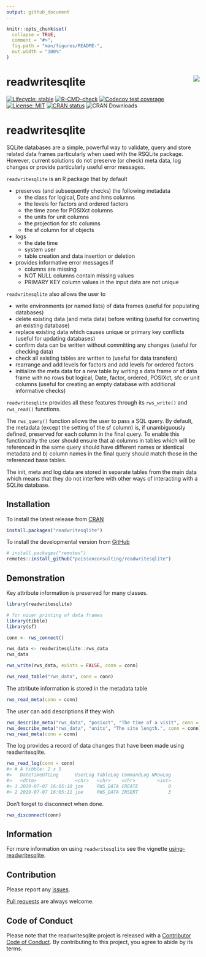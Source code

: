```yaml
---
output: github_document
---
```


<!-- README.md is generated from README.Rmd. Please edit that file -->

```r
knitr::opts_chunk$set(
  collapse = TRUE,
  comment = "#>",
  fig.path = "man/figures/README-",
  out.width = "100%"
)
```

# readwritesqlite <img src="man/figures/logo.png" style="float: right" />
<!-- badges: start -->
[![Lifecycle: stable](https://img.shields.io/badge/lifecycle-stable-brightgreen.svg)](https://lifecycle.r-lib.org/articles/stages.html#stable)
[![R-CMD-check](https://github.com/poissonconsulting/readwritesqlite/actions/workflows/R-CMD-check.yaml/badge.svg)](https://github.com/poissonconsulting/readwritesqlite/actions/workflows/R-CMD-check.yaml)
[![Codecov test coverage](https://codecov.io/gh/poissonconsulting/readwritesqlite/graph/badge.svg)](https://app.codecov.io/gh/poissonconsulting/readwritesqlite)
[![License: MIT](https://img.shields.io/badge/License-MIT-green.svg)](https://opensource.org/license/mit/)
[![CRAN status](https://www.r-pkg.org/badges/version/readwritesqlite)](https://cran.r-project.org/package=readwritesqlite)
![CRAN Downloads](http://cranlogs.r-pkg.org/badges/readwritesqlite)
<!-- badges: end -->

# readwritesqlite

SQLite databases are a simple, powerful way to validate, query and store related data frames particularly when used with the RSQLite package.
However, current solutions do not preserve (or check) meta data, log changes or provide particularly useful error messages.

`readwritesqlite` is an R package that by default

- preserves (and subsequently checks) the following metadata
  - the class for logical, Date and hms columns
  - the levels for factors and ordered factors
  - the time zone for POSIXct columns
  - the units for unit columns
  - the projection for sfc columns
  - the sf column for sf objects
- logs 
    - the date time
    - system user
    - table creation and data insertion or deletion
- provides informative error messages if
    - columns are missing
    - NOT NULL columns contain missing values
    - PRIMARY KEY column values in the input data are not unique
    
`readwritesqlite` also allows the user to 

- write environments (or named lists) of data frames (useful for populating databases)
- delete existing data (and meta data) before writing (useful for converting an existing database)
- replace existing data which causes unique or primary key conflicts (useful for updating databases)
- confirm data can be written without committing any changes (useful for checking data)
- check all existing tables are written to (useful for data transfers)
- rearrange and add levels for factors and add levels for ordered factors
- initialize the meta data for a new table by writing a data frame or sf data frame with no rows but logical, Date, factor, ordered, POSIXct, sfc or unit columns (useful for creating an empty database with additional informative checks)

`readwritesqlite` provides all these features through its `rws_write()` and `rws_read()` functions.

The `rws_query()` function allows the user to pass a SQL query.
By default, the metadata (except the setting of the sf column) is, if unambiguously defined, preserved for each column in the final query.
To enable this functionality the user should ensure that a) columns in tables which will be referenced in the same query should have different names or identical metadata and b) column names in the final query should match those in the referenced base tables.

The init, meta and log data are stored in separate tables from the main data which means that they do not interfere with other ways of interacting with a SQLite database.

## Installation

To install the latest release from [CRAN](https://cran.r-project.org)
```r
install.packages("readwritesqlite")
```

To install the developmental version from [GitHub](https://github.com/poissonconsulting/readwritesqlite)
```r
# install.packages("remotes")
remotes::install_github("poissonconsulting/readwritesqlite")
```

## Demonstration

Key attribute information is preserved for many classes.
```r
library(readwritesqlite)

# for nicer printing of data frames
library(tibble)
library(sf)

conn <- rws_connect()

rws_data <- readwritesqlite::rws_data
rws_data

rws_write(rws_data, exists = FALSE, conn = conn)

rws_read_table("rws_data", conn = conn)
```

The attribute information is stored in the metadata table
```r
rws_read_meta(conn = conn)
```

The user can add descriptions if they wish.
```r
rws_describe_meta("rws_data", "posixct", "The time of a visit", conn = conn)
rws_describe_meta("rws_data", "units", "The site length.", conn = conn)
rws_read_meta(conn = conn)
```

The log provides a record of data changes that have been made using readwritesqlite.
``` r
rws_read_log(conn = conn)
#> # A tibble: 2 x 5
#>   DateTimeUTCLog      UserLog TableLog CommandLog NRowLog
#>   <dttm>              <chr>   <chr>    <chr>        <int>
#> 1 2019-07-07 16:05:10 joe     RWS_DATA CREATE           0
#> 2 2019-07-07 16:05:11 joe     RWS_DATA INSERT           3
```

Don't forget to disconnect when done.
```r
rws_disconnect(conn)
```

## Information

For more information on using `readwritesqlite` see the vignette [using-readwritesqlite](https://poissonconsulting.github.io/readwritesqlite/articles/using-readwritesqlite.html).

## Contribution

Please report any [issues](https://github.com/poissonconsulting/readwritesqlite/issues).

[Pull requests](https://github.com/poissonconsulting/readwritesqlite/pulls) are always welcome.

## Code of Conduct

Please note that the readwritesqlite project is released with a [Contributor Code of Conduct](https://contributor-covenant.org/version/2/0/CODE_OF_CONDUCT.html).
By contributing to this project, you agree to abide by its terms.
